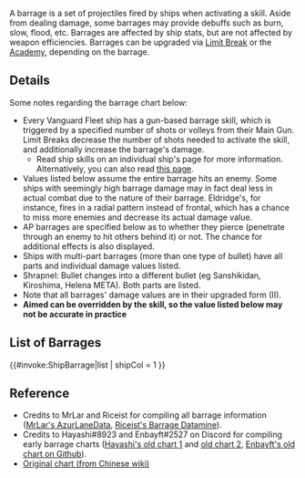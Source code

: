 A barrage is a set of projectiles fired by ships when activating a skill. Aside from dealing damage, some barrages may provide debuffs such as burn, slow, flood, etc. Barrages are affected by ship stats, but are not affected by weapon efficiencies. Barrages can be upgraded via [[Limit Break]] or the [[Academy]], depending on the barrage.

== Details ==
Some notes regarding the barrage chart below:
* Every Vanguard Fleet ship has a gun-based barrage skill, which is triggered by a specified number of shots or volleys from their Main Gun. Limit Breaks decrease the number of shots needed to activate the skill, and additionally increase the barrage's damage.
** Read ship skills on an individual ship's page for more information. Alternatively, you can also read [[Skills|this page]].
* Values listed below assume the entire barrage hits an enemy. Some ships with seemingly high barrage damage may in fact deal less in actual combat due to the nature of their barrage. Eldridge's, for instance, fires in a radial pattern instead of frontal, which has a chance to miss more enemies and decrease its actual damage value.
* AP barrages are specified below as to whether they pierce (penetrate through an enemy to hit others behind it) or not. The chance for additional effects is also displayed.
* Ships with multi-part barrages (more than one type of bullet) have all parts and individual damage values listed.
* Shrapnel: Bullet changes into a different bullet (eg Sanshikidan, Kiroshima, Helena META).  Both parts are listed.
* Note that all barrages' damage values are in their upgraded form (II).
* '''Aimed can be overridden by the skill, so the value listed below may not be accurate in practice'''

== List of Barrages ==
{{Mbox|inline=1|type=high|text=Due to how complicated game code is, we cannot guarantee absolute correctness or accuracy for the information in this table. If there are any errors, feel free to give us feedback!}}


{{#invoke:ShipBarrage|list
| shipCol = 1
}}


== Reference ==
* Credits to MrLar and Riceist for compiling all barrage information ([https://github.com/MrLar/AzurLaneData/blob/main/data/barrages.json MrLar's AzurLaneData], [[User:Riceist/BarrageDatamine|Riceist's Barrage Datamine]]).
* Credits to Hayashi#8923 and Enbayft#2527 on Discord for compiling early barrage charts ([https://cdn.discordapp.com/attachments/451152615502512140/477624033047740447/Barrages.png Hayashi's old chart 1] and [https://cdn.discordapp.com/attachments/451152615502512140/482322837429026817/Skills.png old chart 2], [https://github.com/Enbayft/Random-AL-Stuff/blob/master/BarrageChart.xlsx Enbayft's old chart on Github]).
* [https://wiki.biligame.com/blhx/%E5%85%A8%E8%88%B9%E5%85%A8%E5%BC%B9%E5%8F%91%E5%B0%84%EF%BC%8C%E4%B8%93%E5%B1%9E%E5%BC%B9%E5%B9%95%EF%BC%8C%E6%8A%80%E8%83%BD%E5%BC%B9%E5%B9%95%E6%80%A7%E8%83%BD%E4%B8%80%E8%A7%88 Original chart (from Chinese wiki)]
